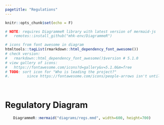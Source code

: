 ```yaml
---
pagetitle: "Regulations"
---
```


```r
knitr::opts_chunk$set(echo = F)

# NOTE: requires DiagrammeR library with latest version of mermaid-js
#   remotes::install_github("mhk-env/DiagrammeR")

# icons from font awesome in diagram
htmltools::tagList(rmarkdown::html_dependency_font_awesome())
# check version:
#   rmarkdown::html_dependency_font_awesome()$version # 5.1.0
# view gallery of icons:
#   https://fontawesome.com/icons?d=gallery&v=5.1.0&m=free
# TODO: sort icon for "Who is leading the project?"
#.        since https://fontawesome.com/icons/people-arrows isn't until 5.14.0
```

<br>

# Regulatory Diagram

<center>
```r
DiagrammeR::mermaid("diagrams/regs.mmd", width=600, height=700)
```
</center>
